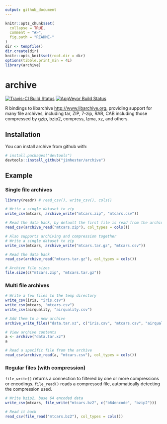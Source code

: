 ```yaml
---
output: github_document
---
```


<!-- README.md is generated from README.Rmd. Please edit that file -->

```r
knitr::opts_chunk$set(
  collapse = TRUE,
  comment = "#>",
  fig.path = "README-"
)
dir <- tempfile()
dir.create(dir)
knitr::opts_knit$set(root.dir = dir)
options(tibble.print_min = 4L)
library(archive)
```

# archive
[![Travis-CI Build Status](https://travis-ci.org/jimhester/archive.svg?branch=master)](https://travis-ci.org/jimhester/archive)
[![AppVeyor Build Status](https://ci.appveyor.com/api/projects/status/github/jimhester/archive?branch=master&svg=true)](https://ci.appveyor.com/project/jimhester/archive)

R bindings to libarchive <http://www.libarchive.org>, providing support for
many file archives, including tar, ZIP, 7-zip, RAR, CAB including those
compressed by gzip, bzip2, compress, lzma, xz, and others.

## Installation

You can install archive from github with:


``` r
# install.packages("devtools")
devtools::install_github("jimhester/archive")
```

## Example

### Single file archives

```r
library(readr) # read_csv(), write_csv(), cols()

# Write a single dataset to zip
write_csv(mtcars, archive_write("mtcars.zip", "mtcars.csv"))

# Read the data back, by default the first file is read from the archive.
read_csv(archive_read("mtcars.zip"), col_types = cols())

# Also supports archiving and compression together
# Write a single dataset to zip
write_csv(mtcars, archive_write("mtcars.tar.gz", "mtcars.csv"))

# Read the data back
read_csv(archive_read("mtcars.tar.gz"), col_types = cols())

# Archive file sizes
file.size(c("mtcars.zip", "mtcars.tar.gz"))
```

### Multi file archives

```r
# Write a few files to the temp directory
write_csv(iris, "iris.csv")
write_csv(mtcars, "mtcars.csv")
write_csv(airquality, "airquality.csv")

# Add them to a new archive
archive_write_files("data.tar.xz", c("iris.csv", "mtcars.csv", "airquality.csv"))

# View archive contents
a <- archive("data.tar.xz")
a

# Read a specific file from the archive
read_csv(archive_read(a, "mtcars.csv"), col_types = cols())
```

### Regular files (with compression)
`file_write()` returns a connection to filtered by one or more compressions or
encodings. `file_read()` reads a compressed file, automatically detecting the
compression used.

```r
# Write bzip2, base 64 encoded data
write_csv(mtcars, file_write("mtcars.bz2", c("b64encode", "bzip2")))

# Read it back
read_csv(file_read("mtcars.bz2"), col_types = cols())
```
